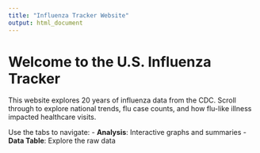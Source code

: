 ```yaml
---
title: "Influenza Tracker Website"
output: html_document
---
```


# Welcome to the U.S. Influenza Tracker

This website explores 20 years of influenza data from the CDC. Scroll through to explore national trends, flu case counts, and how flu-like illness impacted healthcare visits.

Use the tabs to navigate:
- **Analysis**: Interactive graphs and summaries
- **Data Table**: Explore the raw data
